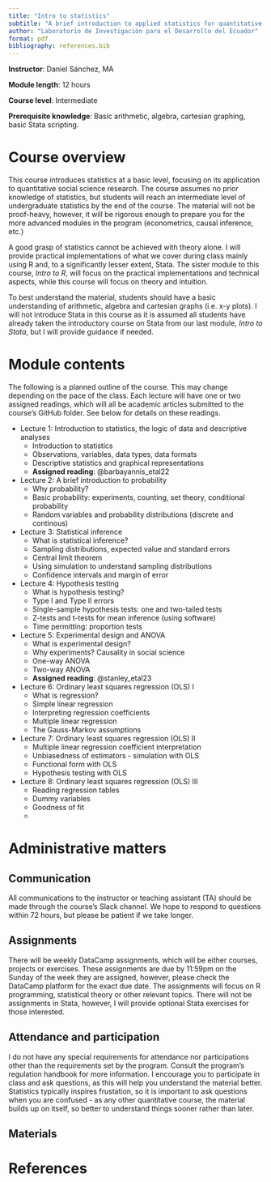 ```yaml
---
title: "Intro to statistics"
subtitle: "A brief introduction to applied statistics for quantitative social science research"
author: "Laboratorio de Investigación para el Desarrollo del Ecuador"
format: pdf
bibliography: references.bib
---
```


**Instructor**: Daniel Sánchez, MA

**Module length**: 12 hours

**Course level**: Intermediate

**Prerequisite knowledge**: Basic arithmetic, algebra, cartesian graphing, basic Stata scripting.

# Course overview

This course introduces statistics at a basic level, focusing on its application to quantitative social science research. The course assumes no prior knowledge of statistics, but students will reach an intermediate level of undergraduate statistics by the end of the course. The material will not be proof-heavy, however, it will be rigorous enough to prepare you for the more advanced modules in the program (econometrics, causal inference, etc.)

A good grasp of statistics cannot be achieved with theory alone. I will provide practical implementations of what we cover during class mainly using R and, to a significantly lesser extent, Stata. The sister module to this course, *Intro to R*, will focus on the practical implementations and technical aspects, while this course will focus on theory and intuition. 

To best understand the material, students should have a basic understanding of arithmetic, algebra and cartesian graphs (i.e. x-y plots). I will not introduce Stata in this course as it is assumed all students have already taken the introductory course on Stata from our last module, *Intro to Stata*, but I will provide guidance if needed.

# Module contents

The following is a planned outline of the course. This may change depending on the pace of the class. Each lecture will have one or two assigned readings, which will all be academic articles submitted to the course's GitHub folder. See below for details on these readings.

- Lecture 1: Introduction to statistics, the logic of data and descriptive analyses
    - Introduction to statistics
    - Observations, variables, data types, data formats
    - Descriptive statistics and graphical representations
    - **Assigned reading**: @barbayannis_etal22

- Lecture 2: A brief introduction to probability
    - Why probability?
    - Basic probability: experiments, counting, set theory, conditional probability
    - Random variables and probability distributions (discrete and continous)

- Lecture 3: Statistical inference
    - What is statistical inference?
    - Sampling distributions, expected value and standard errors
    - Central limit theorem
    - Using simulation to understand sampling distributions
    - Confidence intervals and margin of error

- Lecture 4: Hypothesis testing
    - What is hypothesis testing?
    - Type I and Type II errors
    - Single-sample hypothesis tests: one and two-tailed tests
    - Z-tests and t-tests for mean inference (using software)
    - Time permitting: proportion tests

- Lecture 5: Experimental design and ANOVA
    - What is experimental design?
    - Why experiments? Causality in social science
    - One-way ANOVA
    - Two-way ANOVA
    - **Assigned reading**: @stanley_etal23

- Lecture 6: Ordinary least squares regression (OLS) I
    - What is regression?
    - Simple linear regression
    - Interpreting regression coefficients
    - Multiple linear regression
    - The Gauss-Markov assumptions

- Lecture 7: Ordinary least squares regression (OLS) II
    - Multiple linear regression coefficient interpretation
    - Unbiasedness of estimators - simulation with OLS
    - Functional form with OLS 
    - Hypothesis testing with OLS

- Lecture 8: Ordinary least squares regression (OLS) III
    - Reading regression tables
    - Dummy variables
    - Goodness of fit
    - 

# Administrative matters

## Communication

All communications to the instructor or teaching assistant (TA) should be made through the course's Slack channel. We hope to respond to questions within 72 hours, but please be patient if we take longer.

## Assignments

There will be weekly DataCamp assignments, which will be either courses, projects or exercises. These assignments are due by 11:59pm on the Sunday of the week they are assigned, however, please check the DataCamp platform for the exact due date. The assignments will focus on R programming, statistical theory or other relevant topics. There will not be assignments in Stata, however, I will provide optional Stata exercises for those interested.

## Attendance and participation

I do not have any special requirements for attendance nor participations other than the requirements set by the program. Consult the program's regulation handbook for more information. I encourage you to participate in class and ask questions, as this will help you understand the material better. Statistics typically inspires frustation, so it is important to ask questions when you are confused - as any other quantitative course, the material builds up on itself, so better to understand things sooner rather than later.

## Materials


# References

